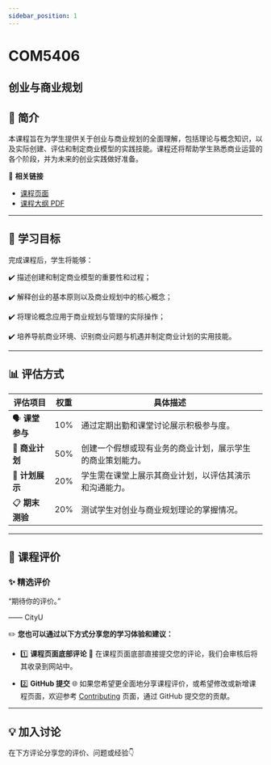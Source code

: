 ```yaml
---
sidebar_position: 1
---
```


# COM5406
## 创业与商业规划

## **📘 简介**
本课程旨在为学生提供关于创业与商业规划的全面理解，包括理论与概念知识，以及实际创建、评估和制定商业模型的实践技能。课程还将帮助学生熟悉商业运营的各个阶段，并为未来的创业实践做好准备。

🔗 **相关链接**
- [课程页面](https://www.cityu.edu.hk/catalogue/pg/202425/course/COM5406.htm)
- [课程大纲 PDF](https://www.cityu.edu.hk/catalogue/pg/202425/course/COM5406.pdf)

---

## **🎯 学习目标**

完成课程后，学生将能够：

✔️ 描述创建和制定商业模型的重要性和过程；

✔️ 解释创业的基本原则以及商业规划中的核心概念；

✔️ 将理论概念应用于商业规划与管理的实际操作；

✔️ 培养导航商业环境、识别商业问题与机遇并制定商业计划的实用技能。

---

## **📊 评估方式**

| **评估项目**          | **权重** | **具体描述**                                                                                       |
|----------------------|---------|---------------------------------------------------------------------------------------------------|
| 🗣️ **课堂参与**         | 10%     | 通过定期出勤和课堂讨论展示积极参与度。                                                               |
| 📑 **商业计划**        | 50%     | 创建一个假想或现有业务的商业计划，展示学生的商业策划能力。                                               |
| 🎤 **计划展示**        | 20%     | 学生需在课堂上展示其商业计划，以评估其演示和沟通能力。                                                  |
| 📋 **期末测验**        | 20%     | 测试学生对创业与商业规划理论的掌握情况。                                                               |

---

## **💬 课程评价**

### ✨ **精选评价**
<div className={commentStyles.commentBox}>
    <p className={commentStyles.commentText}>
        “期待你的评价。”
    </p>
    <p className={commentStyles.commentAuthor}>—— CityU</p>
</div>

✏️ **您也可以通过以下方式分享您的学习体验和建议：**

- 1️⃣ **课程页面底部评论**
💬 在课程页面底部直接提交您的评论，我们会审核后将其收录到网站中。

- 2️⃣ **GitHub 提交**
🌐 如果您希望更全面地分享课程评价，或希望修改或新增课程页面，欢迎参考 [Contributing](https://penjc.github.io/cityU-navigator/contributing) 页面，通过 GitHub 提交您的贡献。

---

## **💡 加入讨论**

在下方评论分享您的评价、问题或经验👇
<Utterances />
